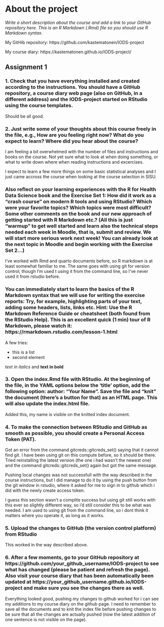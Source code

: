 
# About the project

*Write a short description about the course and add a link to your GitHub repository here. This is an R Markdown (.Rmd) file so you should use R Markdown syntax.*

My GitHib repository: https://github.com/kastematonen/IODS-project

My course diary: https://kastematonen.github.io/IODS-project/


## Assignment 1

### 1. Check that you have everything installed and created according to the instructions. You should have a GitHub repository, a course diary web page (also on GitHub, in a different address) and the IODS-project started on RStudio using the course templates.

Should be all good. 


### 2. Just write some of your thoughts about this course freely in the file, e.g., How are you feeling right now? What do you expect to learn? Where did you hear about the course?

I am feeling a bit overwhelmed with the number of files and instructions and books on the course. Not yet sure what to look at when doing something, or what to write down where when reading instructions and excercises. 

I expect to learn a few more things on some basic statistical analyses and I just came accross the course when looking at the course selection in SISU. 

### Also reflect on your learning experiences with the R for Health Data Science book and the Exercise Set 1: How did it work as a "crash course" on modern R tools and using RStudio? Which were your favorite topics? Which topics were most difficult? Some other comments on the book and our new approach of getting started with R Markdown etc.? (All this is just "warmup" to get well started and learn also the technical steps needed each week in Moodle, that is, submit and review. We will start more serious work next week! You can already look at the next topic in Moodle and begin working with the Exercise Set 2...)

I've worked with Rmd and quarto documents before, so R markdown is at least somewhat familiar to me. The same goes with using git for version control, though I'm used t using it from the command line, so I've never used it from rstudio before. 

### You can immediately start to learn the basics of the R Markdown syntax that we will use for writing the exercise reports: Try, for example, highlighting parts of your text, adding some headers, lists, links etc. Hint: Use the R Markdown Reference Guide or cheatsheet (both found from the RStudio Help). This is an excellent quick (1 min) tour of R Markdown, please watch it: https://rmarkdown.rstudio.com/lesson-1.html

A few tries:

* this is a list
* second element

*text in italics* and **text in bold**

### 3. Open the index.Rmd file with RStudio. At the beginning of the file, in the YAML options below the 'title' option, add the following option: author: "Your Name". Save the file and "knit" the document (there's a button for that) as an HTML page. This will also update the index.html file.

Added this, my name is visible on the knitted index document. 

### 4. To make the connection between RStudio and GitHub as smooth as possible, you should create a Personal Access Token (PAT).

Got an error from the command gitcreds::gitcreds_set() saying that it cannot find git. I have been using git on this compute before, so it should be there. Tried reinstalling the latest version (the one i had wasn't the newest one) and the command gitcreds::gitcreds_set() again but got the same message. 

Pushing local changes was not successfull with the way described in the course instructions, but I did manage to do it by using the push button from the git window in rstudio, where it asked for me to sign in to github which i did with the newly create access token. 

I guess this section wasn't a complite success but using git still works with this ever so slightly different way, so i'd still consider this to be what was needed. I am used to using git from the command line, so i dont think it matters where you operate it, as long as it works.

### 5. Upload the changes to GitHub (the version control platform) from RStudio

This worked in the way described above. 

### 6. After a few moments, go to your GitHub repository at https://github.com/your_github_username/IODS-project to see what has changed (please be patient and refresh the page). Also visit your course diary that has been automatically been updated at https://your_github_username.github.io/IODS-project and make sure you see the changes there as well.

Everything looked good, pushing my changes to github worked for i can see my additions to my course diary on the github page. I need to remember to save all the documents and to knit the index file before pushing changes to be sure that all the changes are actually pushed (now the latest addition of one sentence is not visible on the page).
